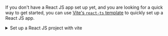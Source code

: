 If you don't have a React JS app set up yet, and you are looking for a quick way to get started, you can use
[Vite's `react-ts` template](https://vitejs.dev/guide/#scaffolding-your-first-vite-project) to quickly set up a React JS app.

<details>
    <summary>Set up a React JS project with vite</summary>
    <div>
        Use the following `npm` commands to set up a React JS app with TypeScript using Vite's `react-ts` template:
        ```
        npm create vite@latest my-ai-chat-app -- --template react-ts
        cd my-ai-chat-app
        npm install
        npm run dev
        ```
    </div>
    The last command will start the development server and open the app in your default browser.
</details>
